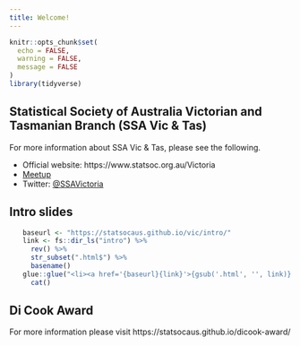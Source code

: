 ```yaml
---
title: Welcome!
---
```



```r
knitr::opts_chunk$set(
  echo = FALSE,
  warning = FALSE,
  message = FALSE
)
library(tidyverse)
```

## Statistical Society of Australia Victorian and Tasmanian Branch (SSA Vic & Tas)


For more information about SSA Vic & Tas, please see the following.

* <i class="fas fa-globe"></i> Official website: https://www.statsoc.org.au/Victoria
* <i class="fab fa-meetup"></i> [Meetup](https://www.meetup.com/en-AU/Statistical-Society-of-Australia-Victorian-Branch/)
* <i class="fab fa-twitter"></i> Twitter: [\@SSAVictoria](https://twitter.com/SSAVictoria)

## Intro slides

<ul>
```r
baseurl <- "https://statsocaus.github.io/vic/intro/"
link <- fs::dir_ls("intro") %>% 
  rev() %>% 
  str_subset(".html$") %>% 
  basename()
glue::glue("<li><a href='{baseurl}{link}'>{gsub('.html', '', link)}</a></li>") %>% 
  cat()
```
</ul>

## Di Cook Award

For more information please visit https://statsocaus.github.io/dicook-award/

